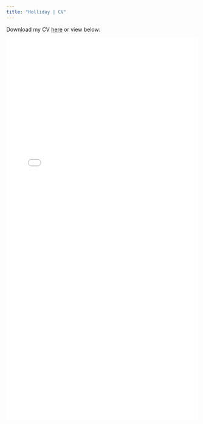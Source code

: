 ```yaml
---
title: "Holliday | CV"
---
```


<style>
  .title{
    display: none;
  }
</style>

<link rel="stylesheet" href="styles.css" type="text/css">

Download my CV <a href="deholliday.github.io/pdfs/Holliday_CV_web_v10242024.pdf" target="_blank">here</a> or view below:

<object data="pdfs/Holliday_CV_web_v10242024.pdf" type="application/pdf" width="100%" height="1000">
<embed src="pdfs/Holliday_CV_web_v10242024.pdf" type="application/pdf" width="100%" height="1000"/>
</object>